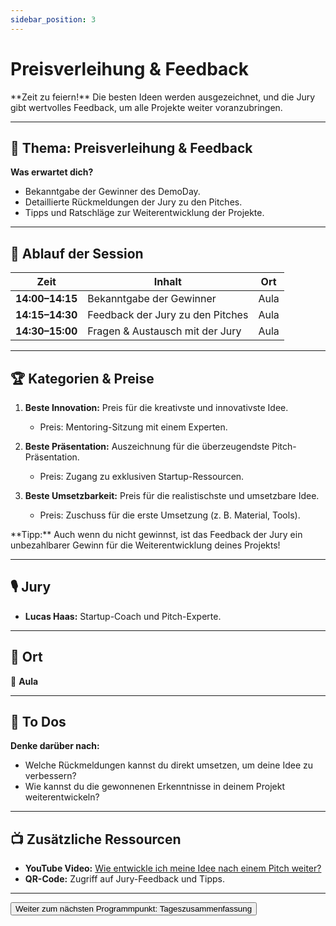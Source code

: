```yaml
---
sidebar_position: 3
---
```


# Preisverleihung & Feedback

<Admonition type="info" icon="🏆">
  **Zeit zu feiern!**  
  Die besten Ideen werden ausgezeichnet, und die Jury gibt wertvolles Feedback, um alle Projekte weiter voranzubringen.
</Admonition>

---

## 🎯 **Thema:** Preisverleihung & Feedback

**Was erwartet dich?**  
- Bekanntgabe der Gewinner des DemoDay.  
- Detaillierte Rückmeldungen der Jury zu den Pitches.  
- Tipps und Ratschläge zur Weiterentwicklung der Projekte.  

---

## 📝 **Ablauf der Session**

| **Zeit**       | **Inhalt**                                 | **Ort**       |
|----------------|-------------------------------------------|---------------|
| **14:00–14:15** | Bekanntgabe der Gewinner                  | Aula          |
| **14:15–14:30** | Feedback der Jury zu den Pitches          | Aula          |
| **14:30–15:00** | Fragen & Austausch mit der Jury           | Aula          |

---

## 🏆 **Kategorien & Preise**

1. **Beste Innovation:** Preis für die kreativste und innovativste Idee.  
   - Preis: Mentoring-Sitzung mit einem Experten.  

2. **Beste Präsentation:** Auszeichnung für die überzeugendste Pitch-Präsentation.  
   - Preis: Zugang zu exklusiven Startup-Ressourcen.  

3. **Beste Umsetzbarkeit:** Preis für die realistischste und umsetzbare Idee.  
   - Preis: Zuschuss für die erste Umsetzung (z. B. Material, Tools).  

<Admonition type="tip" icon="💡">
  **Tipp:** Auch wenn du nicht gewinnst, ist das Feedback der Jury ein unbezahlbarer Gewinn für die Weiterentwicklung deines Projekts!
</Admonition>

---

## 🎙️ **Jury**

- **Lucas Haas:** Startup-Coach und Pitch-Experte.  

---

## 📍 **Ort**

📍 **Aula**

---

## 🚀 **To Dos**

**Denke darüber nach:**  
- Welche Rückmeldungen kannst du direkt umsetzen, um deine Idee zu verbessern?  
- Wie kannst du die gewonnenen Erkenntnisse in deinem Projekt weiterentwickeln?  

---

## 📺 **Zusätzliche Ressourcen**

- **YouTube Video:** [Wie entwickle ich meine Idee nach einem Pitch weiter?](https://www.youtube.com/watch?v=example)  
- **QR-Code:** Zugriff auf Jury-Feedback und Tipps.  

---

<Button destination="/roadmap/docs/startup-basics/yfn-school/day5/summary">
  Weiter zum nächsten Programmpunkt: Tageszusammenfassung
</Button>